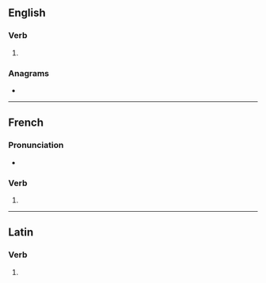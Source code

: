 {{also|incommodés}}
==English==

===Verb===
{{head|en|verb form}}

# {{en-third-person singular of|incommode}}

===Anagrams===
* {{anagrams|en|a=cdeimmnoos|commonised}}

----

==French==

===Pronunciation===
* {{homophones|fr|incommode|incommodent}}

===Verb===
{{head|fr|verb form}}

# {{inflection of|fr|incommoder||2|s|pres|ind//sub}}

----

==Latin==

===Verb===
{{la-verb-form|incommodēs}}

# {{inflection of|la|incommodō||2|s|pres|actv|subj}}